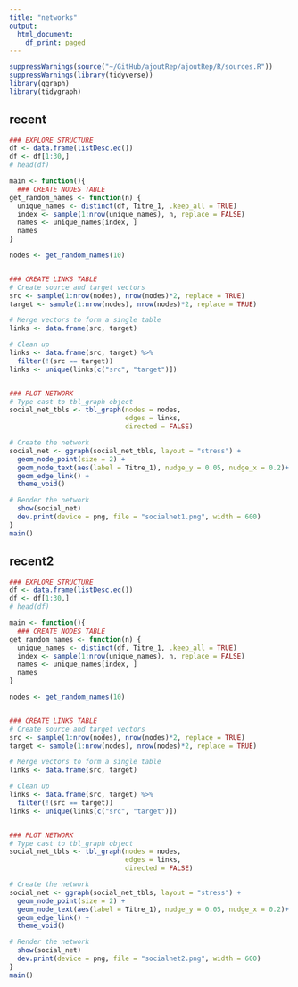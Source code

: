 ```yaml
---
title: "networks"
output:
  html_document:
    df_print: paged
---
```

```r
suppressWarnings(source("~/GitHub/ajoutRep/ajoutRep/R/sources.R"))
suppressWarnings(library(tidyverse))
library(ggraph)
library(tidygraph)
```

## recent
```r
### EXPLORE STRUCTURE 
df <- data.frame(listDesc.ec())
df <- df[1:30,]
# head(df)

main <- function(){
  ### CREATE NODES TABLE 
get_random_names <- function(n) { 
  unique_names <- distinct(df, Titre_1, .keep_all = TRUE) 
  index <- sample(1:nrow(unique_names), n, replace = FALSE) 
  names <- unique_names[index, ] 
  names 
}

nodes <- get_random_names(10)


### CREATE LINKS TABLE 
# Create source and target vectors 
src <- sample(1:nrow(nodes), nrow(nodes)*2, replace = TRUE)  
target <- sample(1:nrow(nodes), nrow(nodes)*2, replace = TRUE)

# Merge vectors to form a single table 
links <- data.frame(src, target)

# Clean up 
links <- data.frame(src, target) %>%  
  filter(!(src == target)) 
links <- unique(links[c("src", "target")])


### PLOT NETWORK 
# Type cast to tbl_graph object
social_net_tbls <- tbl_graph(nodes = nodes, 
                             edges = links, 
                             directed = FALSE)

# Create the network 
social_net <- ggraph(social_net_tbls, layout = "stress") +
  geom_node_point(size = 2) +                                         
  geom_node_text(aes(label = Titre_1), nudge_y = 0.05, nudge_x = 0.2)+ 
  geom_edge_link() +
  theme_void()

# Render the network 
  show(social_net)
  dev.print(device = png, file = "socialnet1.png", width = 600)
}
main()

```

## recent2
```r
### EXPLORE STRUCTURE 
df <- data.frame(listDesc.ec())
df <- df[1:30,]
# head(df)

main <- function(){
  ### CREATE NODES TABLE 
get_random_names <- function(n) { 
  unique_names <- distinct(df, Titre_1, .keep_all = TRUE) 
  index <- sample(1:nrow(unique_names), n, replace = FALSE) 
  names <- unique_names[index, ] 
  names 
}

nodes <- get_random_names(10)


### CREATE LINKS TABLE 
# Create source and target vectors 
src <- sample(1:nrow(nodes), nrow(nodes)*2, replace = TRUE)  
target <- sample(1:nrow(nodes), nrow(nodes)*2, replace = TRUE)

# Merge vectors to form a single table 
links <- data.frame(src, target)

# Clean up 
links <- data.frame(src, target) %>%  
  filter(!(src == target)) 
links <- unique(links[c("src", "target")])


### PLOT NETWORK 
# Type cast to tbl_graph object
social_net_tbls <- tbl_graph(nodes = nodes, 
                             edges = links, 
                             directed = FALSE)

# Create the network 
social_net <- ggraph(social_net_tbls, layout = "stress") +
  geom_node_point(size = 2) +                                         
  geom_node_text(aes(label = Titre_1), nudge_y = 0.05, nudge_x = 0.2)+ 
  geom_edge_link() +
  theme_void()

# Render the network 
  show(social_net)
  dev.print(device = png, file = "socialnet2.png", width = 600)
}
main()

```
